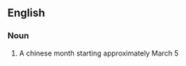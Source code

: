==English==

===Noun===
{{en-noun}}

# A chinese month starting approximately March 5 {{plural of|}}
